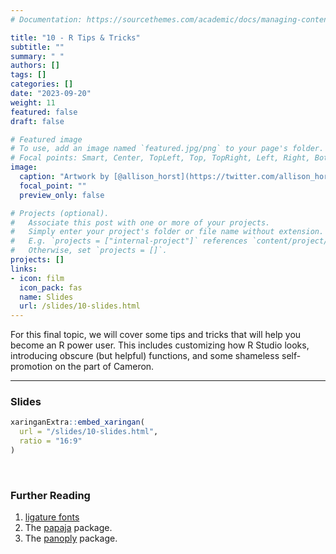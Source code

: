 ```yaml
---
# Documentation: https://sourcethemes.com/academic/docs/managing-content/

title: "10 - R Tips & Tricks"
subtitle: ""
summary: " "
authors: []
tags: []
categories: []
date: "2023-09-20"
weight: 11
featured: false
draft: false

# Featured image
# To use, add an image named `featured.jpg/png` to your page's folder.
# Focal points: Smart, Center, TopLeft, Top, TopRight, Left, Right, BottomLeft, Bottom, BottomRight.
image:
  caption: "Artwork by [@allison_horst](https://twitter.com/allison_horst)"
  focal_point: ""
  preview_only: false

# Projects (optional).
#   Associate this post with one or more of your projects.
#   Simply enter your project's folder or file name without extension.
#   E.g. `projects = ["internal-project"]` references `content/project/deep-learning/index.md`.
#   Otherwise, set `projects = []`.
projects: []
links:
- icon: film
  icon_pack: fas
  name: Slides
  url: /slides/10-slides.html
---
```


For this final topic, we will cover some tips and tricks that will help you become an R power user. This includes customizing how R Studio looks, introducing obscure (but helpful) functions, and some shameless self-promotion on the part of Cameron. 

***

### Slides

```r
xaringanExtra::embed_xaringan(
  url = "/slides/10-slides.html",
  ratio = "16:9"
)
```

<br>

### Further Reading

:::book

1. [ligature fonts](https://betterwebtype.com/articles/2020/02/13/5-monospaced-fonts-with-cool-coding-ligatures/)
2. The [papaja](https://github.com/crsh/papaja) package.
3. The [panoply](https://github.com/camkay/panoply) package.

:::
